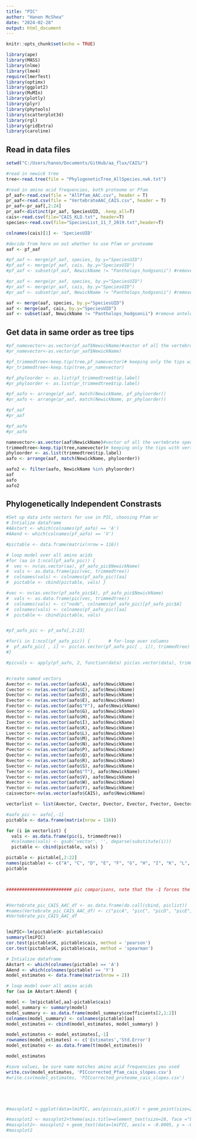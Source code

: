 ```yaml
---
title: "PIC"
author: "Hanon McShea"
date: "2024-02-28"
output: html_document
---
```


```r
knitr::opts_chunk$set(echo = TRUE)

library(ape)
library(MASS)
library(nlme)
library(lme4)
require(lmerTest)
library(optimx)
library(ggplot2)
library(MuMIn)
library(plotly)
library(plyr)
library(phytools)
library(scatterplot3d)
library(rgl)
library(gridExtra)
library(caroline)
```

## Read in data files
```r
setwd("C:/Users/hanon/Documents/GitHub/aa_flux/CAIS/")

#read in newick tree
tree<-read.tree(file = "PhylogeneticTree_AllSpecies.nwk.txt")

#read in amino acid frequencies, both proteome or Pfam
pf_aaf<-read.csv(file = "AllPfam_AAC.csv", header = T)
pr_aaf<-read.csv(file = "VertebrateAAC_CAIS.csv", header = T)
pr_aaf<-pr_aaf[,2:24]
pr_aaf<-distinct(pr_aaf, SpeciesUID, .keep_all=T)
cais<-read.csv(file="CAIS_KLD.txt", header=T)
species<-read.csv(file="SpeciesList_11_7_2019.txt",header=T)

colnames(cais)[1] <- 'SpeciesUID'

#decide from here on out whether to use Pfam or proteome
aaf <- pf_aaf

#pf_aaf <- merge(pf_aaf, species, by.y="SpeciesUID")
#pf_aaf <- merge(pf_aaf, cais, by.y="SpeciesUID")
#pf_aaf <- subset(pf_aaf, NewickName != "Pantholops_hodgsonii") #remove antelope

#pr_aaf <- merge(pr_aaf, species, by.y="SpeciesUID")
#pr_aaf <- merge(pr_aaf, cais, by.y="SpeciesUID")
#pr_aaf <- subset(pr_aaf, NewickName != "Pantholops_hodgsonii") #remove antelope

aaf <- merge(aaf, species, by.y="SpeciesUID")
aaf <- merge(aaf, cais, by.y="SpeciesUID")
aaf <- subset(aaf, NewickName != "Pantholops_hodgsonii") #remove antelope
```

## Get data in same order as tree tips
```r
#pf_namevector<-as.vector(pf_aaf$NewickName)#vector of all the vertebrate species names
#pr_namevector<-as.vector(pr_aaf$NewickName)

#pf_trimmedtree<-keep.tip(tree,pf_namevector)# keeping only the tips with vertebrate species names
#pr_trimmedtree<-keep.tip(tree,pr_namevector)

#pf_phyloorder <- as.list(pf_trimmedtree$tip.label)
#pr_phyloorder <- as.list(pr_trimmedtree$tip.label)

#pf_aafo <- arrange(pf_aaf, match(NewickName, pf_phyloorder))
#pr_aafo <- arrange(pr_aaf, match(NewickName, pr_phyloorder))

#pf_aaf
#pr_aaf

#pf_aafo
#pr_aafo

namevector<-as.vector(aaf$NewickName)#vector of all the vertebrate species names
trimmedtree<-keep.tip(tree,namevector)# keeping only the tips with vertebrate species names
phyloorder <- as.list(trimmedtree$tip.label)
aafo <- arrange(aaf, match(NewickName, phyloorder))

aafo2 <- filter(aafo, NewickName %in% phyloorder)
aaf
aafo
aafo2
```

## Phylogenetically Independent Constrasts
```r
#Set up data into vectors for use in PIC, choosing Pfam or 
# Intialize dataframe
#AAstart <- which(colnames(pf_aafo) == 'A')
#AAend <- which(colnames(pf_aafo) == 'V')

#pictable <- data.frame(matrix(nrow = 116))

# loop model over all amino acids
#for (aa in 1:ncol(pf_aafo_pic)) {
#  vec <- nv(as.vector(aa), pf_aafo_pic$NewickName)
#  vals <- as.data.frame(pic(vec, trimmedtree))
#  colnames(vals) <- colnames(pf_aafo_pic)[aa]
#  pictable <- cbind(pictable, vals) }

#vec <- nv(as.vector(pf_aafo_pic$A), pf_aafo_pic$NewickName)
#  vals <- as.data.frame(pic(vec, trimmedtree))
#  colnames(vals) <- c("node", colnames(pf_aafo_pic)[pf_aafo_pic$A]
#  colnames(vals) <- colnames(pf_aafo_pic)[aa]
#  pictable <- cbind(pictable, vals) 


#pf_aafo_pic <- pf_aafo[,2:23]

#for(i in 1:ncol(pf_aafo_pic)) {       # for-loop over columns
#  pf_aafo_pic[ , i] <- pic(as.vector(pf_aafo_pic[ , i]), trimmedtree)
#}

#picvals <- apply(pf_aafo, 2, function(data) pic(as.vector(data), trimmedtree))


#create named vectors
Avector <- nv(as.vector(aafo$A), aafo$NewickName)
Cvector <- nv(as.vector(aafo$C), aafo$NewickName)
Dvector <- nv(as.vector(aafo$D), aafo$NewickName)
Evector <- nv(as.vector(aafo$E), aafo$NewickName)
Fvector <- nv(as.vector(aafo$"F"), aafo$NewickName)
Gvector <- nv(as.vector(aafo$G), aafo$NewickName)
Hvector <- nv(as.vector(aafo$H), aafo$NewickName)
Ivector <- nv(as.vector(aafo$I), aafo$NewickName)
Kvector <- nv(as.vector(aafo$K), aafo$NewickName)
Lvector <- nv(as.vector(aafo$L), aafo$NewickName)
Mvector <- nv(as.vector(aafo$M), aafo$NewickName)
Nvector <- nv(as.vector(aafo$N), aafo$NewickName)
Pvector <- nv(as.vector(aafo$P), aafo$NewickName)
Qvector <- nv(as.vector(aafo$Q), aafo$NewickName)
Rvector <- nv(as.vector(aafo$R), aafo$NewickName)
Svector <- nv(as.vector(aafo$S), aafo$NewickName)
Tvector <- nv(as.vector(aafo$"T"), aafo$NewickName)
Vvector <- nv(as.vector(aafo$V), aafo$NewickName)
Wvector <- nv(as.vector(aafo$W), aafo$NewickName)
Yvector <- nv(as.vector(aafo$Y), aafo$NewickName)
caisvector<-nv(as.vector(aafo$CAIS), aafo$NewickName)

vectorlist <- list(Avector, Cvector, Dvector, Evector, Fvector, Gvector, Hvector, Ivector, Kvector, Lvector, Mvector, Nvector, Pvector, Qvector, Rvector, Svector, Tvector, Vvector, Wvector, Yvector, caisvector)

#aafo_pic <- aafo[,-1]
pictable <- data.frame(matrix(nrow = 116))

for (i in vectorlist) {
  vals <- as.data.frame(pic(i, trimmedtree))
  #colnames(vals) <- gsub('vector', '', deparse(substitute(i)))
  pictable <- cbind(pictable, vals) }

pictable <- pictable[,2:22]
names(pictable) <- c("A", "C", "D", "E", "F", "G", "H", "I", "K", "L", "M", "N", "P", "Q", "R", "S", "T", "V", "W", "Y", "cais")
pictable



######################### pic comparisons, note that the -1 forces the comparisons through the origin


#Vertebrate_pic_CAIS_AAC_df <- as.data.frame(do.call(cbind, piclist))
#names(Vertebrate_pic_CAIS_AAC_df) <- c("picA", "picC", "picD", "picE", "picF", "picG", "picH", "picI", "picK", "picL", "picM", "picN", "picP", "picQ", "picR", "picS", "picT", "picV", "picW", "picY")
#Vertebrate_pic_CAIS_AAC_df


lmiPIC<-lm(pictable$K~ pictable$cais)
summary(lmiPIC)
cor.test(pictable$K, pictable$cais, method = 'pearson')
cor.test(pictable$K, pictable$cais, method = 'spearman')

# Intialize dataframe
AAstart <- which(colnames(pictable) == 'A')
AAend <- which(colnames(pictable) == 'Y')
model_estimates <- data.frame(matrix(nrow = 2))

# loop model over all amino acids
for (aa in AAstart:AAend) {

model <- lm(pictable[,aa]~pictable$cais)
model_summary <- summary(model)
model_summary <- as.data.frame(model_summary$coefficients[2,1:2])
colnames(model_summary) <- colnames(pictable)[aa]
model_estimates <- cbind(model_estimates, model_summary) }

model_estimates <- model_estimates[,-1]
rownames(model_estimates) <- c('Estimates','Std.Error')
model_estimates <- as.data.frame(t(model_estimates))

model_estimates

#save values, be sure name matches amino acid frequencies you used
write.csv(model_estimates, 'PICcorrected_Pfam_cais_slopes.csv')
#write.csv(model_estimates, 'PICcorrected_proteome_cais_slopes.csv')





#massplot2 <-ggplot(data=lmiPIC, aes(piccais,picK)) + geom_point(size=2) + labs( x = "CAIS [PIC Corrected]", y = "Adult Body Mass\n[PIC Corrected]") + stat_smooth(method = "lm", color="red")

#massplot2 <- massplot2+theme(axis.title=element_text(size=28, face ="bold"),title=element_text(size=18, face ="bold"),panel.background = element_rect(fill = "white", colour = "grey50"),panel.grid.major = element_line(colour = "grey90"),panel.grid.minor = element_line(colour = "grey90"))
#massplot2<- massplot2 + geom_text(data=lmiPIC, aes(x = -0.0005, y = -0.8, label = "Pearson's R:-0.33\n p-value:0.0065"),size=7, colour = 'black')+ theme(axis.text = element_text(size = 24)) 
#massplot2
```
